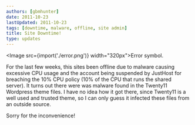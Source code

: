 ```yaml
---
authors: [gbmhunter]
date: 2011-10-23
lastUpdated: 2011-10-23
tags: [downtime, malware, offline, site admin]
title: Site Downtime!
type: updates
---
```


<Image src={import('./error.png')} width="320px">Error symbol.</Image>

For the last few weeks, this sites been offline due to malware causing excessive CPU usage and the account being suspended by JustHost for breaching the 10% CPU policy (10% of the CPU that runs the shared server). It turns out there were was malware found in the Twenty11 Wordpress theme files. I have no idea how it got there, since Twenty11 is a well used and trusted theme, so I can only guess it infected these files from an outside source.

Sorry for the inconvenience!
